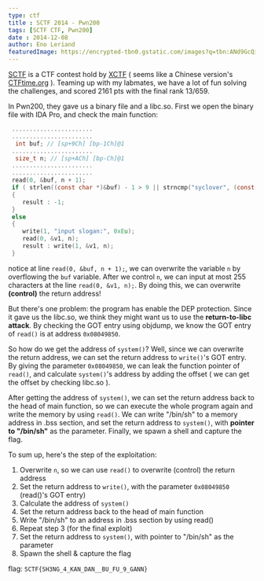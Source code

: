 ```yaml
---
type: ctf
title : SCTF 2014 - Pwn200
tags: [SCTF CTF, Pwn200]
date : 2014-12-08
author: Eno Leriand
featuredImage: https://encrypted-tbn0.gstatic.com/images?q=tbn:ANd9GcQiSbw35M3yI5QqN2MsUgkNsNsNFqpbVZdRlA&usqp=CAU
---
```


[SCTF](http://ctf.sycsec.com/index.php/home) is a CTF contest hold by [XCTF](https://time.xctf.org.cn/) ( seems like a Chinese version's [CTFtime.org](https://ctftime.org/) ). Teaming up with my labmates, we have a lot of fun solving the challenges, and scored 2161 pts with the final rank 13/659. 
<!-- more -->
In Pwn200, they gave us a binary file and a libc.so. First we open the binary file with IDA Pro, and check the main function:

```c
 .......................
 .......................
  int buf; // [sp+9Ch] [bp-1Ch]@1
 .......................
  size_t n; // [sp+ACh] [bp-Ch]@1
 .......................
 ....................... 
 read(0, &buf, n + 1);
 if ( strlen((const char *)&buf) - 1 > 9 || strncmp("syclover", (const char *)&buf, 8u) )
 {
    result : -1;
 }
 else
 {
    write(1, "input slogan:", 0xEu);
    read(0, &v1, n);
    result : write(1, &v1, n);
 }
```	
notice at line `read(0, &buf, n + 1);`, we can overwrite the variable `n` by overflowing the `buf` variable. After we control `n`, we can input at most 255 characters at the line `read(0, &v1, n);`. By doing this, we can overwrite **(control)** the return address! 

But there's one problem: the program has enable the DEP protection. Since it gave us the libc.so, we think they might want us to use the **return-to-libc attack**. By checking the GOT entry using objdump, we know the GOT entry of `read()` is at address `0x08049850`. 

So how do we get the address of `system()`? Well, since we can overwrite the return address, we can set the return address to `write()`'s GOT entry. By giving the parameter `0x08049850`, we can leak the function pointer of `read()`, and calculate `system()`'s address by adding the offset ( we can get the offset by checking libc.so ).

After getting the address of `system()`, we can set the return address back to the head of main function, so we can execute the whole program again and write the memory by using `read()`. We can write "/bin/sh" to a memory address in .bss section, and set the return address to `system()`, with **pointer to "/bin/sh"** as the parameter. Finally, we spawn a shell and capture the flag.

To sum up, here's the step of the exploitation:
1. Overwrite `n`, so we can use `read()` to overwrite (control) the return address
2. Set the return address to `write()`, with the parameter `0x08049850` (read()'s GOT entry)
3. Calculate the address of `system()`
4. Set the return address back to the head of main function
5. Write "/bin/sh" to an address in .bss section by using read()
6. Repeat step 3 (for the final exploit)
7. Set the return address to `system()`, with pointer to "/bin/sh" as the parameter
8. Spawn the shell & capture the flag
 
flag: `SCTF{SH3NG_4_KAN_DAN__BU_FU_9_GANN}`
